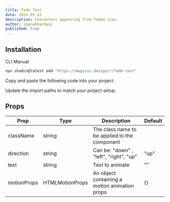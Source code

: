 ```yaml
---
title: Fade Text
date: 2024-05-22
description: Characters appearing from faded view
author: imanubhardwaj
published: true
---
```


<ComponentPreview name="fade-text-demo" />

## Installation

<Tabs defaultValue="cli">

<TabsList>
  <TabsTrigger value="cli">CLI</TabsTrigger>
  <TabsTrigger value="manual">Manual</TabsTrigger>
</TabsList>
<TabsContent value="cli">

```bash
npx shadcn@latest add "https://magicui.design/r/fade-text"
```

</TabsContent>

<TabsContent value="manual">

<Steps>

<Step>Copy and paste the following code into your project.</Step>

<ComponentSource name="fade-text" />

<Step>Update the import paths to match your project setup.</Step>

</Steps>

</TabsContent>

</Tabs>

## Props

| Prop        | Type            | Description                                   | Default |
| ----------- | --------------- | --------------------------------------------- | ------- |
| className   | string          | The class name to be applied to the component |         |
| direction   | string          | Can be: "down" , "left", "right", "up"        | "up"    |
| text        | string          | Text to animate                               | ""      |
| motionProps | HTMLMotionProps | An object containing a motion animation props | {}      |
